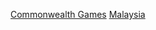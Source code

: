 {{Portal box|馬來西亞|人物|體育運動}}

[[Category:馬來西亞運動員|Commonwealth Games]]
[[Category:各國大英國協運動會運動員|Malaysia]]